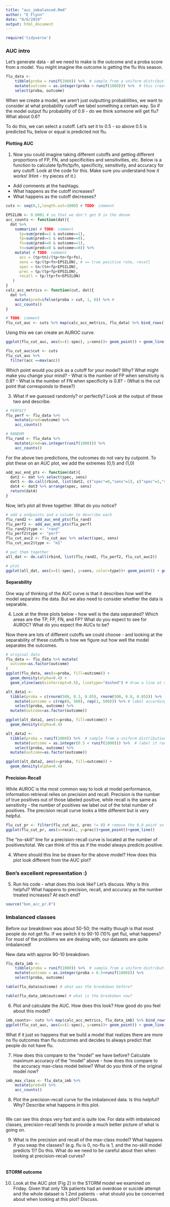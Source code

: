 ```yaml
---
title: "auc_imbalanced.Rmd"
author: "E Flynn"
date: "8/6/2019"
output: html_document
---
```


```r
require('tidyverse')
```

### AUC intro

Let's generate data - all we need to make is the outcome and a proba score from a model. You might imagine the outcome is getting the flu this season.

```r
flu_data <- 
    tibble(proba = runif(1000)) %>%  # sample from a uniform distribution, proba is the probability
    mutate(outcome = as.integer(proba > runif(1000))) %>%  # this creates an outcome with some randomness in the value
    select(proba, outcome)
```

When we create a model, we aren't just outputting probabilities, we want to consider at what probability cutoff we label something a certain way. So if the model output flu probability of 0.9 - do we think someone will get flu? What about 0.6?

To do this, we can select a cutoff. Let's set it to 0.5 - so above 0.5 is predicted flu, below or equal is predicted not flu. 

#### Plotting AUC
1. Now you could imagine taking different cutoffs and getting different proportions of FP, FN, and specificities and sensitivities, etc.
Below is a function to calculate fp/fn/tp/fn, specificity, sensitivity, and accuracy for any cutoff. 
Look at the code for this. Make sure you understand how it works!  (Hint - try pieces of it.)
  - Add comments at the hashtags.
  - What happens as the cutoff increases?
  - What happens as the cutoff decreases?
```r
cuts <- seq(0,1,length.out=1000) # TODO: comment

EPSILON <- 0.0001 # so that we don't get 0 in the denom
acc_counts <- function(dat){
  dat %>% 
    summarize( # TODO: comment
      tp=sum(pred==1 & outcome==1),
      fp=sum(pred==1 & outcome==0),
      fn=sum(pred==0 & outcome==1),
      tn=sum(pred==0 & outcome==0)) %>% 
    mutate( # TODO: comment
      acc = (tp+tn)/(tp+tn+fp+fn),
      sens = tp/(tp+fn+EPSILON), # == true positive rate, recall
      spec = tn/(tn+fp+EPSILON),
      prec = tp/(tp+fp+EPSILON),
      recall = tp/(tp+fn+EPSILON)
   )
}
calc_acc_metrics <- function(cut, dat){
  dat %>% 
    mutate(pred=ifelse(proba > cut, 1, 0)) %>% # 
    acc_counts()
}

# TODO: comment
flu_cut_auc <- cuts %>% map(calc_acc_metrics, flu_data) %>% bind_rows()

```

Using this we can create an AUROC curve.
```r
ggplot(flu_cut_auc, aes(x=(1-spec), y=sens))+ geom_point() + geom_line()
```


```r
flu_cut_auc$cut <- cuts
flu_cut_auc %>% 
  filter(acc ==max(acc))

```

Which point would you pick as a cutoff for your model? Why? What might make you change your mind?
  - What is the number of FP when sensitivity is 0.8?
  - What is the number of FN when specificity is 0.8?
  - (What is the cut point that corresponds to these?)


3. What if we guessed randomly? or perfectly? Look at the output of these two and describe. 
```r
# PERFECT
flu_perf <- flu_data %>%
    mutate(pred=outcome) %>%
    acc_counts()

# RANDOM
flu_rand <- flu_data %>%
    mutate(pred=as.integer(runif(1000))) %>%
    acc_counts()

```

For the above two predictions, the outcomes do not vary by cutpoint. 
To plot these on an AUC plot, we add the extremes (0,1) and (1,0)

```r
add_auc_end_pts <- function(dat){
  dat2 <- dat %>% select(spec, sens)
  dat3 <- do.call(rbind, list(dat2, c("spec"=0,"sens"=1), c("spec"=1,"sens"=0)))
  dat4 <- dat3 %>% arrange(spec, sens) 
  return(dat4)
}
```


Now, let's plot all three together. What do you notice?
```r
# add a endpoints and a column to describe each
flu_rand2 <- add_auc_end_pts(flu_rand)
flu_perf2 <- add_auc_end_pts(flu_perf)
flu_rand2$type <- "rand"
flu_perf2$type <- "perf"
flu_cut_auc2 <- flu_cut_auc %>% select(spec, sens)
flu_cut_auc2$type <- "m1"

# put them together
all_dat <- do.call(rbind, list(flu_rand2, flu_perf2, flu_cut_auc2))

# plot
ggplot(all_dat, aes(x=(1-spec), y=sens, color=type))+ geom_point() + geom_line()

```


#### Separability
One way of thinking of the AUC curve is that it describes how well the model separates the data. But we also need to consider whether the data is separable.

4. Look at the three plots below - how well is the data separated? Which areas are the TP, FP, FN, and FP? What do you expect to see for AUROC? What do you expect the AUCs to be? 

Now there are lots of different cutoffs we could choose - and looking at the separability of these cutoffs is how we figure out how well the model separates the outcomes.

```r
# original data
flu_data <- flu_data %>% mutate(
  outcome=as.factor(outcome)
)
ggplot(flu_data, aes(x=proba, fill=outcome)) +
  geom_density(alpha=0.4) + 
  geom_vline(aes(xintercept=0.5), linetype="dashed") # draw a line at cutoff = 0.5
```

```r
alt_data1 <-
  tibble(proba = c(rnorm(500, 0.3, 0.05), rnorm(500, 0.8, 0.05))) %>%  # sample from two separated normal distributions
    mutate(outcome = c(rep(0, 500), rep(1, 500))) %>% # label according to which was sampled from
    select(proba, outcome) %>%
  mutate(outcome=as.factor(outcome))

ggplot(alt_data1, aes(x=proba, fill=outcome)) +
  geom_density(alpha=0.4) 
```

```r
alt_data2 <-
  tibble(proba = runif(1000)) %>%  # sample from a uniform distribution, proba is the probability
    mutate(outcome = as.integer(0.5 < runif(1000))) %>%  # label it randomly
    select(proba, outcome) %>%
  mutate(outcome=as.factor(outcome))

ggplot(alt_data2, aes(x=proba, fill=outcome)) +
  geom_density(alpha=0.4) 
```



#### Precision-Recall
While AUROC is the most common way to look at model performance, information retrieval relies on precision and recall. Precision is the number of true positives out of those labeled positive, while recall is the same as sensitivity - the number of positives we label out of the total number of positives. 
The precision recall curve looks a little different but is very helpful. 

```r
flu_cut_pr <- filter(flu_cut_auc, prec != 0) # remove the 0,0 point so we can plot properly
ggplot(flu_cut_pr, aes(x=recall, y=prec))+geom_point()+geom_line()

```


The "no-skill" line for a precision-recall curve is located at the number of positives/total. We can think of this as if the model always predicts positive. 

4. Where should this line be drawn for the above model?  How does this plot look different from the AUC plot? 


### Ben's excellent representation :)

5. Run his code - what does this look like? Let's discuss. 
Why is this helpful?
What happens to precision, recall, and accuracy as the number treated increases? 
At each end?
```r
source("ben_acc_pr.R")
```


### Imbalanced classes
Before our breakdown was about 50-50; the reality though is that most people do not get flu. If we switch it to 90-10 (10\% get flu), what happens? For most of the problems we are dealing with, our datasets are quite imbalanced!

New data with approx 90-10 breakdown.
```r
flu_data_imb <- 
    tibble(proba = runif(1000)) %>%  # sample from a uniform distribution, proba is the probability
    mutate(outcome = as.integer(proba > 0.5+runif(1000))) %>% 
    select(proba, outcome)

table(flu_data$outcome) # what was the breakdown before?

table(flu_data_imb$outcome) # what is the breakdown now?
```

6. Plot and calculate the AUC. How does this look? How good do you feel about this model?
```r
imb_counts<- cuts %>% map(calc_acc_metrics, flu_data_imb) %>% bind_rows() 
ggplot(flu_cut_auc, aes(x=(1-spec), y=sens))+ geom_point() + geom_line()

```

What if it just so happens that we build a model that realizes there are more no flu outcomes than flu outcomes and decides to always predict that people do not have flu. 

7. How does this compare to the "model" we have before? Calculate maximum accuracy of the "model" above - how does this compare to the accuracy max-class model below? What do you think of the original model now?
```r
imb_max_class <- flu_data_imb %>%
    mutate(pred=0) %>%
    acc_counts()
```

8. Plot the precision-recall curve for the imbalanced data. Is this helpful? Why? Describe what happens in this plot. 
```r

```

We can see this drops very fast and is quite low. For data with imbalanced classes, precision-recall tends to provide a much better picture of what is going on. 

9. What is the precision and recall of the max-class model?
What happens if you swap the classes? (e.g. flu is 0, no-flu is 1, and the no-skill model predicts 1)? Do this. What do we need to be careful about then when looking at precision-recall curves?
```r


```

#### STORM outcome
10. Look at the AUC plot (Fig 2) in the STORM model we examined on Friday. Given that only 13k patients had an overdose or suicide attempt and the whole dataset is 1.2mil patients - what should you be concerned about when looking at this plot? Discuss. 
